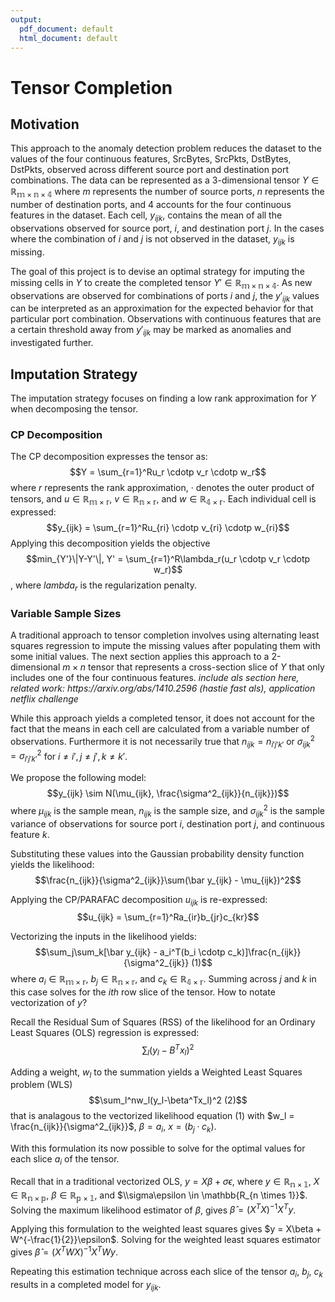 ```yaml
---
output:
  pdf_document: default
  html_document: default
---
```

# Tensor Completion

## Motivation

This approach to the anomaly detection problem reduces the dataset to the values of the four continuous features, SrcBytes, SrcPkts, DstBytes, DstPkts, observed across different source port and destination port combinations. The data can be represented as a 3-dimensional tensor $Y \in \mathbb{R_{m \times n \times 4}}$ where $m$ represents the number of source ports, $n$ represents the number of destination ports, and $4$ accounts for the four continuous features in the dataset. Each cell, $y_{ijk}$, contains the mean of all the observations observed for source port, $i$, and destination port $j$. In the cases where the combination of $i$ and $j$ is not observed in the dataset, $y_{ijk}$ is missing.

The goal of this project is to devise an optimal strategy for imputing the missing cells in $Y$ to create the completed tensor $Y' \in \mathbb{R_{m \times n \times 4}}$. As new observations are observed for combinations of ports $i$ and $j$, the $y'_{ijk}$ values can be interpreted as an approximation for the expected behavior for that particular port combination. Observations with continuous features that are a certain threshold away from $y'_{ijk}$ may be marked as anomalies and investigated further.

## Imputation Strategy

The imputation strategy focuses on finding a low rank approximation for $Y$ when decomposing the tensor.

### CP Decomposition

The CP decomposition expresses the tensor as: $$Y = \sum_{r=1}^Ru_r \cdotp v_r \cdotp w_r$$ where $r$ represents the rank approximation, $\cdotp$ denotes the outer product of tensors, and $u \in \mathbb{R_{m \times r}}$, $v \in \mathbb{R_{n \times r}}$, and $w \in \mathbb{R_{4 \times r}}$. Each individual cell is expressed: $$y_{ijk} = \sum_{r=1}^Ru_{ri} \cdotp v_{ri} \cdotp w_{ri}$$ Applying this decomposition yields the objective $$min_{Y'}\|Y-Y'\|, Y' = \sum_{r=1}^R\lambda_r(u_r \cdotp v_r \cdotp w_r)$$, where $lambda_r$ is the regularization penalty.

### Variable Sample Sizes

A traditional approach to tensor completion involves using alternating least squares regression to impute the missing values after populating them with some initial values. The next section applies this approach to a 2-dimensional $m \times n$ tensor that represents a cross-section slice of $Y$ that only includes one of the four continuous features. 
*include als section here, related work: https://arxiv.org/abs/1410.2596 (hastie fast als), application netflix challenge*

While this approach yields a completed tensor, it does not account for the fact that the means in each cell are calculated from a variable number of observations. Furthermore it is not necessarily true that $n_{ijk} = n_{i'j'k'}$ or $\sigma^2_{ijk} = \sigma^2_{i'j'k'}$ for $i \neq i', j \neq j', k \neq k'$. 

We propose the following model: 
$$y_{ijk} \sim N(\mu_{ijk}, \frac{\sigma^2_{ijk}}{n_{ijk}})$$ 
where $\mu_{ijk}$ is the sample mean, $n_{ijk}$ is the sample size, and $\sigma^2_{ijk}$ is the sample variance of observations for source port $i$, destination port $j$, and continuous feature $k$.

Substituting these values into the Gaussian probability density function yields the likelihood: $$\frac{n_{ijk}}{\sigma^2_{ijk}}\sum(\bar y_{ijk} - \mu_{ijk})^2$$

Applying the CP/PARAFAC decomposition $u_{ijk}$ is re-expressed: $$u_{ijk} = \sum_{r=1}^Ra_{ir}b_{jr}c_{kr}$$

Vectorizing the inputs in the likelihood yields: $$\sum_j\sum_k[\bar y_{ijk} - a_i^T(b_i \cdotp c_k)]\frac{n_{ijk}}{\sigma^2_{ijk}} (1)$$ where $a_i \in \mathbb{R_{m \times r}}$, $b_j \in \mathbb{R_{n \times r}}$, and $c_k \in \mathbb{R_{4 \times r}}$. Summing across $j$ and $k$ in this case solves for the $ith$ row slice of the tensor. How to notate vectorization of $y$?

Recall the Residual Sum of Squares (RSS) of the likelihood for an Ordinary Least Squares (OLS) regression is expressed: $$\sum_l(y_l-B^Tx_l)^2$$ 

Adding a weight, $w_l$ to the summation yields a Weighted Least Squares problem (WLS) $$\sum_l^nw_l(y_l-\beta^Tx_l)^2 (2)$$ that is analagous to the vectorized likelihood equation (1) with $w_l = \frac{n_{ijk}}{\sigma^2_{ijk}}$, $\beta = a_i$, $x = (b_j \cdotp c_k)$.

With this formulation its now possible to solve for the optimal values for each slice $a_i$ of the tensor.

Recall that in a traditional vectorized OLS, $y = X\beta + \sigma\epsilon$, where $y \in \mathbb{R_{n \times 1}}$, $X \in \mathbb{R_{n \times p}}$, $\beta \in \mathbb{R_{p \times 1}}$, and $\\sigma\epsilon \in \mathbb{R_{n \times 1}}$. Solving the maximum likelihood estimator of $\beta$, gives $\hat \beta = (X^TX)^{-1}X^Ty$. 

Applying this formulation to the weighted least squares gives $y = X\beta + W^{-\frac{1}{2}}\epsilon$. Solving for the weighted least squares estimator gives $\hat \beta = (X^TWX)^{-1}X^TWy$. 

Repeating this estimation technique across each slice of the tensor $a_i$, $b_j$, $c_k$ results in a completed model for $y_{ijk}$.
